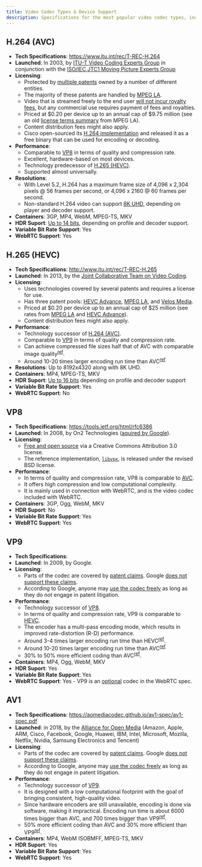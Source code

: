 ```yaml
---
title: Video Codec Types & Device Support
description: Specifications for the most popular video codec types, including exhaustive device & OS support.
---
```



## H.264 (AVC)
- **Tech Specifications**: https://www.itu.int/rec/T-REC-H.264
- **Launched**: In 2003, by [ITU-T Video Coding Experts Group](https://www.itu.int/en/ITU-T/studygroups/2017-2020/16/Pages/video/vceg.aspx) in conjunction with the [ISO/IEC JTC1 Moving Picture Experts Group](https://mpeg.chiariglione.org/)
- **Licensing**:
  - Protected by [multiple patents](https://www.mpegla.com/wp-content/uploads/avc-att1.pdf) owned by a number of different entities.
  - The majority of these patents are handled by [MPEG LA](https://www.mpegla.com/).
  - Video that is streamed freely to the end user [will not incur royalty fees](https://www.mpegla.com/wp-content/uploads/n-10-08-26.pdf), but any commercial use requires payment of fees and royalties.
  - Priced at $0.20 per device up to an annual cap of $9.75 million (see an old [license terms summary](https://web.archive.org/web/20090304065500/http://www.mpegla.com/avc/AVC_TermsSummary.pdf) from MPEG LA).
  - Content distribution fees might also apply.
  - Cisco open-sourced its [H.264 implementation](https://github.com/cisco/openh264) and released it as a free binary that can be used for encoding or decoding.
- **Performance**:
  - Comparable to [VP8](#vp8) in terms of quality and compression rate.
  - Excellent, hardware-based on most devices.
  - Technology predecessor of [H.265 (HEVC)](#h265-hevc).
  - Supported almost universally.
- **Resolutions**:
  - With Level 5.2, H.264 has a maximum frame size of 4,096 x 2,304 pixels @ 56 frames per second, or 4,096 x 2160 @ 60 frames per second.
  - Non-standard H.264 video can support [8K UHD](https://www.mysterybox.us/blog/2017/2/21/delivering-8k-using-avch264), depending on player and decoder support.
- **Containers**: 3GP, MP4, WebM, MPEG-TS, MKV
- **HDR Suport**: [Up to 14 bits](https://en.wikipedia.org/wiki/Advanced_Video_Coding#Feature_support_in_particular_profiles), depending on profile and decoder support.
- **Variable Bit Rate Support**: Yes
- **WebRTC Support**: Yes

<MediaSupport features="h264" />

## H.265 (HEVC)
- **Tech Specifications**: http://www.itu.int/rec/T-REC-H.265
- **Launched**: In 2013, by the [Joint Collaborative Team on Video Coding](https://www.itu.int/en/ITU-T/studygroups/2017-2020/16/Pages/video/jctvc.aspx).
- **Licensing**:
  - Uses technologies covered by several patents and requires a license for use.
  - Has three patent pools: [HEVC Advance](https://accessadvance.com/), [MPEG LA](https://www.mpegla.com/), and [Velos Media](http://velosmedia.com/).
  - Priced at $0.20 per device up to an annual cap of $25 million (see rates from [MPEG LA](https://web.archive.org/web/20141006091331/http://www.mpegla.com/main/programs/HEVC/Documents/HEVCweb.pdf) and [HEVC Advance](https://accessadvance.com/pdfnew/RoyaltyRatesSummary.pdf)).
  - Content distribution fees might also apply.
- **Performance**:
  - Technology successor of [H.264 (AVC)](#h264-avc).
  - Comparable to [VP9](#vp9) in terms of quality and compression rate.
  - Can achieve compressed file sizes half that of AVC with comparable image quality<sup>[ref](https://bitmovin.com/vp9-vs-hevc-h265/)</sup>.
  - Around 10-20 times larger encoding run time than AVC<sup>[ref](https://blogs.gnome.org/rbultje/2015/09/28/vp9-encodingdecoding-performance-vs-hevch-264/)</sup>
- **Resolutions**: Up to 8192x4320 along with 8K UHD.
- **Containers**: MP4, MPEG-TS, MKV
- **HDR Suport**: [Up to 16 bits](https://en.wikipedia.org/wiki/High_Efficiency_Video_Coding#Profiles) depending on profile and decoder support
- **Variable Bit Rate Support**: Yes
- **WebRTC Support**: No

<MediaSupport features="h265" />

## VP8
- **Tech Specifications**: https://tools.ietf.org/html/rfc6386
- **Launched**: In 2008, by On2 Technologies ([aquired by Google](https://www.on2.com/)).
- **Licensing**: 
  - [Free and open source](https://www.webmproject.org/cross-license/vp8/agreement/) via a Creative Commons Attribution 3.0 license.
  - The reference implementation, [`libvpx`](https://chromium.googlesource.com/webm/libvpx/), is released under the revised BSD license.
- **Performance**:
  - In terms of quality and compression rate, VP8 is comparable to [AVC](#h264-avc).
  - It offers high compression and low computational complexity.
  - It is mainly used in connection with WebRTC, and is the video codec included with WebRTC.
- **Containers**: 3GP, Ogg, WebM, MKV
- **HDR Suport**: No
- **Variable Bit Rate Support**: Yes
- **WebRTC Support**: Yes

<MediaSupport features="vp8" />

## VP9
- **Tech Specifications**: 
- **Launched**: In 2009, by Google.
- **Licensing**:
  - Parts of the codec are covered by [patent claims](https://www.sisvel.com/licensing-programs/audio-and-video-coding-decoding/video-coding-platform/license-terms/vp9-license-terms). Google [does not support these claims](https://www.webmproject.org/about/faq/).
  - According to Google, anyone may [use the codec freely](https://www.webmproject.org/license/bitstream/) as long as they do not engage in patent litigation.
- **Performance**:
  - Technology successor of [VP8](#vp8).
  - In terms of quality and compression rate, VP9 is comparable to [HEVC](#h265-hevc).
  - The encoder has a multi-pass encoding mode, which results in improved rate-distortion (R-D) performance.
  - Around 3-4 times larger encoding run time than HEVC<sup>[ref](https://bitmovin.com/vp9-vs-hevc-h265/)</sup>.
  - Around 10-20 times larger encoding run time than AVC<sup>[ref](https://blogs.gnome.org/rbultje/2015/09/28/vp9-encodingdecoding-performance-vs-hevch-264/)</sup>
  - 30% to 50% more efficient coding than AVC<sup>[ref](https://bitmovin.com/vp9-vs-hevc-h265/)</sup>.
- **Containers**: MP4, Ogg, WebM, MKV
- **HDR Suport**: Yes
- **Variable Bit Rate Support**: Yes
- **WebRTC Support**: Yes - VP9 is an [optional](https://developers.google.com/web/updates/2016/01/vp9-webrtc) codec in the WebRTC spec.

<MediaSupport features="vp9" />


## AV1
- **Tech Specifications**: https://aomediacodec.github.io/av1-spec/av1-spec.pdf
- **Launched**: in 2018, by the [Alliance for Open Media](http://aomedia.org/) (Amazon, Apple, ARM, Cisco, Facebook, Google, Huawei, IBM, Intel, Microsoft, Mozilla, Netflix, Nvidia, Samsung Electronics and Tencent)
- **Licensing**:
  - Parts of the codec are covered by [patent claims](https://www.sisvel.com/licensing-programs/audio-and-video-coding-decoding/video-coding-platform/license-terms/av1-license-terms). Google [does not support these claims](https://www.webmproject.org/about/faq/).
  - According to Google, anyone may [use the codec freely](https://www.webmproject.org/license/bitstream/) as long as they do not engage in patent litigation.
- **Performance**:
  - Technology successor of [VP9](#vp9).
  - It is designed with a low computational footprint with the goal of bringing consistent, high-quality video.
  - Since hardware encoders are still unavailable, encoding is done via software, making it impractical. Encoding run time is about 6000 times bigger than AVC, and 700 times bigger than VP9<sup>[ref](https://engineering.fb.com/2018/04/10/video-engineering/av1-beats-x264-and-libvpx-vp9-in-practical-use-case/)</sup>.
  - 50% more efficient coding than AVC and 30% more efficient than VP9<sup>[ref](https://engineering.fb.com/2018/04/10/video-engineering/av1-beats-x264-and-libvpx-vp9-in-practical-use-case/)</sup>.
- **Containers**: MP4, WebM ISOBMFF, MPEG-TS, MKV
- **HDR Suport**: Yes
- **Variable Bit Rate Support**: Yes
- **WebRTC Support**: Yes

<MediaSupport features="av1" />
